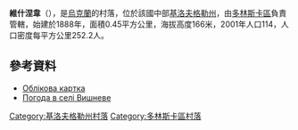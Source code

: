 {{coord|48|3|54|N|32|47|15|E|scale:100000_region:UA|display=title}}

'''維什涅韋'''（{{lang-uk|Вишневе}}），是[[烏克蘭|烏克蘭]]的村落，位於該國中部[[基洛夫格勒州|基洛夫格勒州]]，由[[多林斯卡區|多林斯卡區]]負責管轄，始建於1888年，面積0.45平方公里，海拔高度166米，2001年人口114，人口密度每平方公里252.2人。

==參考資料==
* [http://gska2.rada.gov.ua/pls/z7502/A005?rdat1=30.01.2010&rf7571=16701 Облікова картка]{{dead link|date=2018年4月 |bot=InternetArchiveBot |fix-attempted=yes }}
* [http://weather.in.ua/ua/kirovogradskaja/3788 Погода в селі Вишневе] {{Wayback|url=http://weather.in.ua/ua/kirovogradskaja/3788 |date=20111220190043 }}

{{DEFAULTSORT:Вишневе}}
[[Category:基洛夫格勒州村落|Category:基洛夫格勒州村落]]
[[Category:多林斯卡區村落|Category:多林斯卡區村落]]


{{Kirovohrad-geo-stub}}